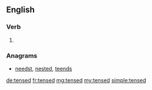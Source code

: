 ==English==

===Verb===
{{head|en}}

# {{en-past of|tense}}

===Anagrams===
* [[needst#English|needst]], [[nested#English|nested]], [[teends#English|teends]]

[[de:tensed]]
[[fr:tensed]]
[[mg:tensed]]
[[my:tensed]]
[[simple:tensed]]
